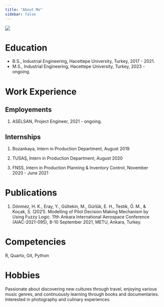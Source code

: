 ```yaml
---
title: "About Me"
sidebar: false 
---
```


![](assets/images/vesikalik.jpeg){fig-align="center"}

# Education

-   B.S., Industrial Engineering, Hacettepe University, Turkey, 2017 - 2021.
-   M.S., Industrial Engineering, Hacettepe University, Turkey, 2023 - ongoing.

# Work Experience

## Employements

1.  ASELSAN, Project Engineer, 2021 - ongoing.

## Internships

1.  Bozankaya, Intern in Production Department, August 2019

2.  TUSAŞ, Intern in Production Department, August 2020

3.  FNSS, Intern in Production Planning & Inventory Control, November 2020 - June 2021

# Publications

1. Dönmez, H. K., Eray, Y., Gültekin, M., Gürlük, E. H., Testik, Ö. M., & Koçak, S. (2021). Modelling of Pilot Decision Making Mechanism by Using Fuzzy Logic. 11th Ankara International Aerospace Conference (AIAC-2021-095), 8-10 September 2021, METU, Ankara, Turkey.

# Competencies

R, Quarto, Git, Python

# Hobbies

Passionate about discovering new cultures through travel, enjoying various music genres, and continuously learning through books and documentaries. Interested in photography and culinary experiences.

